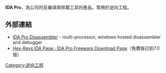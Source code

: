 {{expand|time=2017-09-23T17:34:39+00:00}}
{{unreferenced|time=2017-09-23T17:34:39+00:00}}

{{Infobox Software
| name                   = IDA Pro
| logo                   = 
| screenshot             = 
| caption                = 
| collapsible            = 
| author                 = {{tsl|en|Ilfak_Guilfanov||Ilfak Guilfanov}}
| developer              = 
| released               = 
| latest release version = 7.5 SP3<ref>[https://www.hex-rays.com/blog/ida-pro-7-5-sp3-released/ IDA Pro 7.5 SP3 released (October 28, 2020)]</ref>
| latest release date    = {{Start date and age|2020|10|27}}
| latest preview version = 
| latest preview date    = 
| programming language   = [[C++|C++]]<ref>[http://www.hex-rays.com/ Hex-rays Home]</ref>
| operating system       = [[Microsoft_Windows|Microsoft Windows]]、[[Mac_OS_X|Mac OS X]]、[[Linux|Linux]]
| platform               = 
| size                   = 
| genre                  = [[反汇编器|反汇编器]]
| license                = [[专有软件|专有软件]]
| website                = {{URL|https://www.hex-rays.com/products/ida/index.shtml}}
}}

'''IDA Pro'''，為{{lang|en|Interactive Disassembler}}公司的反编译與除錯工具的產品。常用於逆向工程。

== 外部連結 ==
* [http://www.hex-rays.com/idapro/ IDA Pro Disassembler] {{Wayback|url=http://www.hex-rays.com/idapro/ |date=20111003154859 }} - multi-processor, windows hosted disassembler and debugger
* [http://www.hex-rays.com/idapro/idadownfreeware.htm Hex-Rays IDA Page : IDA Pro Freeware Download Page]{{Wayback|url=http://www.hex-rays.com/idapro/idadownfreeware.htm |date=20080808195925 }}（免費版已到7.0版）

{{軟體小作品}}

[[Category:逆向工程|Category:逆向工程]]